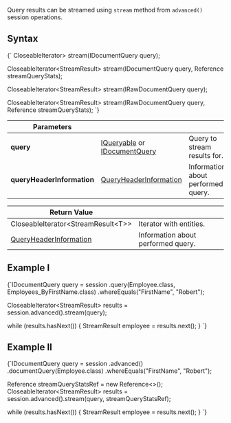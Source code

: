 
Query results can be streamed using `stream` method from `advanced()` session operations.

## Syntax

<TabItem value="stream_1" label="stream_1">
<CodeBlock language="java">
{`<T> CloseableIterator<StreamResult<T>> stream(IDocumentQuery<T> query);

<T> CloseableIterator<StreamResult<T>> stream(IDocumentQuery<T> query, Reference<StreamQueryStatistics> streamQueryStats);

<T> CloseableIterator<StreamResult<T>> stream(IRawDocumentQuery<T> query);

<T> CloseableIterator<StreamResult<T>> stream(IRawDocumentQuery<T> query, Reference<StreamQueryStatistics> streamQueryStats);
`}
</CodeBlock>
</TabItem>

| Parameters | | |
| ------------- | ------------- | ----- |
| **query** | [IQueryable](../../../client-api/session/querying/how-to-query.mdx) or [IDocumentQuery](../../../client-api/session/querying/lucene/how-to-use-lucene-in-queries.mdx) | Query to stream results for. |
| **queryHeaderInformation** | [QueryHeaderInformation](../../../glossary/query-header-information.mdx) | Information about performed query. |

| Return Value | |
| ------------- | ----- |
| CloseableIterator&lt;StreamResult&lt;T&gt;&gt; | Iterator with entities. |
| [QueryHeaderInformation](../../../glossary/query-header-information.mdx) | Information about performed query. |

## Example I

<TabItem value="stream_2" label="stream_2">
<CodeBlock language="java">
{`IDocumentQuery<Employee> query = session
    .query(Employee.class, Employees_ByFirstName.class)
    .whereEquals("FirstName", "Robert");

CloseableIterator<StreamResult<Employee>> results = session.advanced().stream(query);

while (results.hasNext()) \{
    StreamResult<Employee> employee = results.next();
\}
`}
</CodeBlock>
</TabItem>

## Example II

<TabItem value="stream_3" label="stream_3">
<CodeBlock language="java">
{`IDocumentQuery<Employee> query = session
    .advanced()
    .documentQuery(Employee.class)
    .whereEquals("FirstName", "Robert");

Reference<StreamQueryStatistics> streamQueryStatsRef = new Reference<>();
CloseableIterator<StreamResult<Employee>> results = session.advanced().stream(query, streamQueryStatsRef);

while (results.hasNext()) \{
    StreamResult<Employee> employee = results.next();
\}
`}
</CodeBlock>
</TabItem>


